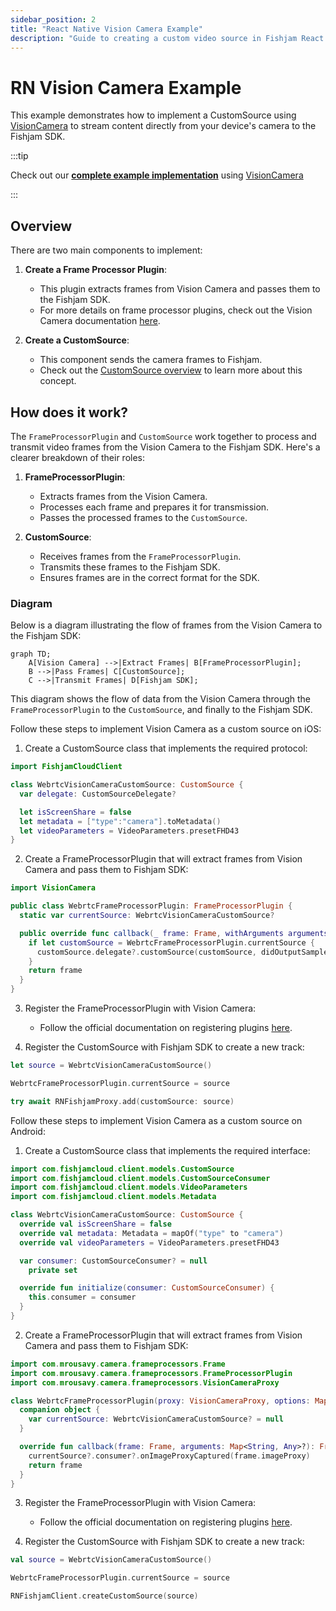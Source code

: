 ```yaml
---
sidebar_position: 2
title: "React Native Vision Camera Example"
description: "Guide to creating a custom video source in Fishjam React Native SDK"
---
```



# RN Vision Camera Example

This example demonstrates how to implement a CustomSource using [VisionCamera](https://github.com/mrousavy/react-native-vision-camera) to stream content directly from your device's camera to the Fishjam SDK.

:::tip

Check out our [**complete example implementation**](https://github.com/fishjam-cloud/mobile-client-sdk/tree/3473afd51ff3a4dc5849463d1ff8a4028e428739/examples/vision-camera) using [VisionCamera](https://github.com/mrousavy/react-native-vision-camera)

:::

## Overview

There are two main components to implement:

1. **Create a Frame Processor Plugin**:

   - This plugin extracts frames from Vision Camera and passes them to the Fishjam SDK.
   - For more details on frame processor plugins, check out the Vision Camera documentation [here](https://react-native-vision-camera.com/docs/guides/frame-processors-plugins-overview).

2. **Create a CustomSource**:

   - This component sends the camera frames to Fishjam.
   - Check out the [CustomSource overview](./overview.mdx) to learn more about this concept.

## How does it work?

The `FrameProcessorPlugin` and `CustomSource` work together to process and transmit video frames from the Vision Camera to the Fishjam SDK. Here's a clearer breakdown of their roles:

1. **FrameProcessorPlugin**:

   - Extracts frames from the Vision Camera.
   - Processes each frame and prepares it for transmission.
   - Passes the processed frames to the `CustomSource`.

2. **CustomSource**:
   - Receives frames from the `FrameProcessorPlugin`.
   - Transmits these frames to the Fishjam SDK.
   - Ensures frames are in the correct format for the SDK.

### Diagram

Below is a diagram illustrating the flow of frames from the Vision Camera to the Fishjam SDK:

```mermaid
graph TD;
    A[Vision Camera] -->|Extract Frames| B[FrameProcessorPlugin];
    B -->|Pass Frames| C[CustomSource];
    C -->|Transmit Frames| D[Fishjam SDK];
```

This diagram shows the flow of data from the Vision Camera through the `FrameProcessorPlugin` to the `CustomSource`, and finally to the Fishjam SDK.

<Tabs groupId="os-type">

  <TabItem value="ios" label="iOS Example">

Follow these steps to implement Vision Camera as a custom source on iOS:

1. Create a CustomSource class that implements the required protocol:

```swift
import FishjamCloudClient

class WebrtcVisionCameraCustomSource: CustomSource {
  var delegate: CustomSourceDelegate?

  let isScreenShare = false
  let metadata = ["type":"camera"].toMetadata()
  let videoParameters = VideoParameters.presetFHD43
}
```

2. Create a FrameProcessorPlugin that will extract frames from Vision Camera and pass them to Fishjam SDK:

```swift
import VisionCamera

public class WebrtcFrameProcessorPlugin: FrameProcessorPlugin {
  static var currentSource: WebrtcVisionCameraCustomSource?

  public override func callback(_ frame: Frame, withArguments arguments: [AnyHashable : Any]?) -> Any {
    if let customSource = WebrtcFrameProcessorPlugin.currentSource {
      customSource.delegate?.customSource(customSource, didOutputSampleBuffer: frame.buffer, rotation: .ninety)
    }
    return frame
  }
}
```

3. Register the FrameProcessorPlugin with Vision Camera:

   - Follow the official documentation on registering plugins [here](https://react-native-vision-camera.com/docs/guides/frame-processors-plugins-ios).

4. Register the CustomSource with Fishjam SDK to create a new track:

```swift
let source = WebrtcVisionCameraCustomSource()

WebrtcFrameProcessorPlugin.currentSource = source

try await RNFishjamProxy.add(customSource: source)
```

  </TabItem>
  <TabItem value="android" label="Android Example">

Follow these steps to implement Vision Camera as a custom source on Android:

1. Create a CustomSource class that implements the required interface:

```kotlin
import com.fishjamcloud.client.models.CustomSource
import com.fishjamcloud.client.models.CustomSourceConsumer
import com.fishjamcloud.client.models.VideoParameters
import com.fishjamcloud.client.models.Metadata

class WebrtcVisionCameraCustomSource: CustomSource {
  override val isScreenShare = false
  override val metadata: Metadata = mapOf("type" to "camera")
  override val videoParameters = VideoParameters.presetFHD43

  var consumer: CustomSourceConsumer? = null
    private set

  override fun initialize(consumer: CustomSourceConsumer) {
    this.consumer = consumer
  }
}
```

2. Create a FrameProcessorPlugin that will extract frames from Vision Camera and pass them to Fishjam SDK:

```kotlin
import com.mrousavy.camera.frameprocessors.Frame
import com.mrousavy.camera.frameprocessors.FrameProcessorPlugin
import com.mrousavy.camera.frameprocessors.VisionCameraProxy

class WebrtcFrameProcessorPlugin(proxy: VisionCameraProxy, options: Map<String, Any>?): FrameProcessorPlugin() {
  companion object {
    var currentSource: WebrtcVisionCameraCustomSource? = null
  }

  override fun callback(frame: Frame, arguments: Map<String, Any>?): Frame {
    currentSource?.consumer?.onImageProxyCaptured(frame.imageProxy)
    return frame
  }
}
```

3. Register the FrameProcessorPlugin with Vision Camera:

   - Follow the official documentation on registering plugins [here](https://react-native-vision-camera.com/docs/guides/frame-processors-plugins-android).

4. Register the CustomSource with Fishjam SDK to create a new track:

```kotlin
val source = WebrtcVisionCameraCustomSource()

WebrtcFrameProcessorPlugin.currentSource = source

RNFishjamClient.createCustomSource(source)
```

  </TabItem>
</Tabs>
